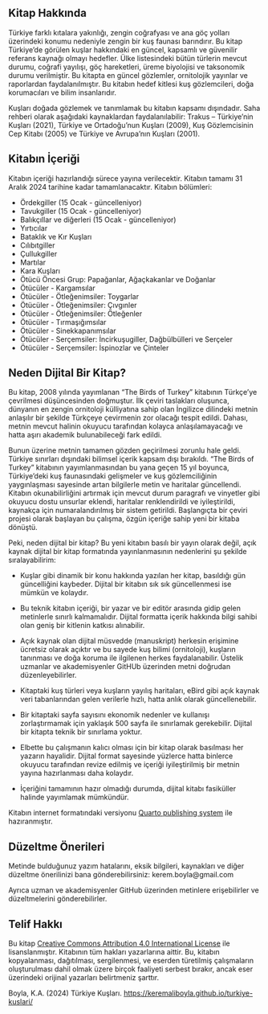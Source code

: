## Kitap Hakkında {.unnumbered}

Türkiye farklı kıtalara yakınlığı, zengin coğrafyası ve ana göç yolları üzerindeki konumu nedeniyle zengin bir kuş faunası barındırır. Bu kitap Türkiye'de görülen kuşlar hakkındaki en güncel, kapsamlı ve güvenilir referans kaynağı olmayı hedefler. Ülke listesindeki bütün türlerin mevcut durumu, coğrafi yayılışı, göç hareketleri, üreme biyolojisi ve taksonomik durumu verilmiştir. Bu kitapta en güncel gözlemler, ornitolojik yayınlar ve raporlardan faydalanılmıştır. Bu kitabın hedef kitlesi kuş gözlemcileri, doğa korumacıları ve bilim insanlarıdır.

Kuşları doğada gözlemek ve tanımlamak bu kitabın kapsamı dışındadır. Saha rehberi olarak aşağıdaki kaynaklardan faydalanılabilir: Trakus – Türkiye’nin Kuşları (2021), Türkiye ve Ortadoğu'nun Kuşları (2009), Kuş Gözlemcisinin Cep Kitabı (2005) ve Türkiye ve Avrupa'nın Kuşları (2001).

## Kitabın İçeriği

Kitabın içeriği hazırlandığı sürece yayına verilecektir. Kitabın tamamı 31 Aralık 2024 tarihine kadar tamamlanacaktır. Kitabın bölümleri:

-   Ördekgiller (15 Ocak - güncelleniyor)
-   Tavukgiller (15 Ocak - güncelleniyor)
-   Balıkçıllar ve diğerleri (15 Ocak - güncelleniyor)
-   Yırtıcılar
-   Bataklık ve Kır Kuşları
-   Cılıbıtgiller
-   Çullukgiller
-   Martılar
-   Kara Kuşları
-   Ötücü Öncesi Grup: Papağanlar, Ağaçkakanlar ve Doğanlar
-   Ötücüler - Kargamsılar
-   Ötücüler - Ötleğenimsiler: Toygarlar
-   Ötücüler - Ötleğenimsiler: Çıvgınler
-   Ötücüler - Ötleğenimsiler: Ötleğenler
-   Ötücüler - Tırmaşığımsılar
-   Ötücüler - Sinekkapanımsılar
-   Ötücüler - Serçemsiler: İncirkuşugiller, Dağbülbülleri ve Serçeler
-   Ötücüler - Serçemsiler: İspinozlar ve Çinteler

## Neden Dijital Bir Kitap?

Bu kitap, 2008 yılında yayımlanan "The Birds of Turkey" kitabının Türkçe'ye çevrilmesi düşüncesinden doğmuştur. İlk çeviri taslakları oluşunca, dünyanın en zengin ornitoloji külliyatına sahip olan İngilizce dilindeki metnin anlaşılır bir şekilde Türkçeye çevirmenin zor olacağı tespit edildi. Dahası, metnin mevcut halinin okuyucu tarafından kolayca anlaşılamayacağı ve hatta aşırı akademik bulunabileceği fark edildi.

Bunun üzerine metnin tamamen gözden geçirilmesi zorunlu hale geldi. Türkiye sınırları dışındaki bilimsel içerik kapsam dışı bırakıldı. "The Birds of Turkey" kitabının yayımlanmasından bu yana geçen 15 yıl boyunca, Türkiye'deki kuş faunasındaki gelişmeler ve kuş gözlemciliğinin yaygınlaşması sayesinde artan bilgilerle metin ve haritalar güncellendi. Kitabın okunabilirliğini artırmak için mevcut durum paragrafı ve vinyetler gibi okuyucu dostu unsurlar eklendi, haritalar renklendirildi ve iyileştirildi, kaynakça için numaralandırılmış bir sistem getirildi. Başlangıçta bir çeviri projesi olarak başlayan bu çalışma, özgün içeriğe sahip yeni bir kitaba dönüştü.

Peki, neden dijital bir kitap? Bu yeni kitabın basılı bir yayın olarak değil, açık kaynak dijital bir kitap formatında yayınlanmasının nedenlerini şu şekilde sıralayabilirim:

-   Kuşlar gibi dinamik bir konu hakkında yazılan her kitap, basıldığı gün güncelliğini kaybeder. Dijital bir kitabın sık sık güncellenmesi ise mümkün ve kolaydır.

-   Bu teknik kitabın içeriği, bir yazar ve bir editör arasında gidip gelen metinlerle sınırlı kalmamalıdır. Dijital formatta içerik hakkında bilgi sahibi olan geniş bir kitlenin katkısı alınabilir.

-   Açık kaynak olan dijital müsvedde (manuskript) herkesin erişimine ücretsiz olarak açıktır ve bu sayede kuş bilimi (ornitoloji), kuşların tanınması ve doğa koruma ile ilgilenen herkes faydalanabilir. Üstelik uzmanlar ve akademisyenler GitHUb üzerinden metni doğrudan düzenleyebilirler.

-   Kitaptaki kuş türleri veya kuşların yayılış haritaları, eBird gibi açık kaynak veri tabanlarından gelen verilerle hızlı, hatta anlık olarak güncellenebilir.

-   Bir kitaptaki sayfa sayısını ekonomik nedenler ve kullanışı zorlaştırmamak için yaklaşık 500 sayfa ile sınırlamak gerekebilir. Dijital bir kitapta teknik bir sınırlama yoktur.

-   Elbette bu çalışmanın kalıcı olması için bir kitap olarak basılması her yazarın hayalidir. Dijital format sayesinde yüzlerce hatta binlerce okuyucu tarafından revize edilmiş ve içeriği iyileştirilmiş bir metnin yayına hazırlanması daha kolaydır.

-   İçeriğini tamamının hazır olmadığı durumda, dijital kitabı fasiküller halinde yayımlamak mümkündür.

Kitabın internet formatındaki versiyonu [Quarto publishing system](https://quarto.org/) ile hazıranmıştır.

## Düzeltme Önerileri

Metinde bulduğunuz yazım hatalarını, eksik bilgileri, kaynakları ve diğer düzeltme önerilinizi bana gönderebilirsiniz: kerem.boyla\@gmail.com

Ayrıca uzman ve akademisyenler GitHub üzerinden metinlere erişebilirler ve düzeltmelerini gönderebilirler.

## Telif Hakkı

Bu kitap [Creative Commons Attribution 4.0 International License](https://creativecommons.org/licenses/by/4.0/) ile lisanslanmıştır. Kitabının tüm hakları yazarlarına aittir. Bu, kitabın kopyalanması, dağıtılması, sergilenmesi, ve eserden türetilmiş çalışmaların oluşturulması dahil olmak üzere birçok faaliyeti serbest bırakır, ancak eser üzerindeki orijinal yazarları belirtmeniz şarttır.

Boyla, K.A. (2024) Türkiye Kuşları. <https://keremaliboyla.github.io/turkiye-kuslari/>
